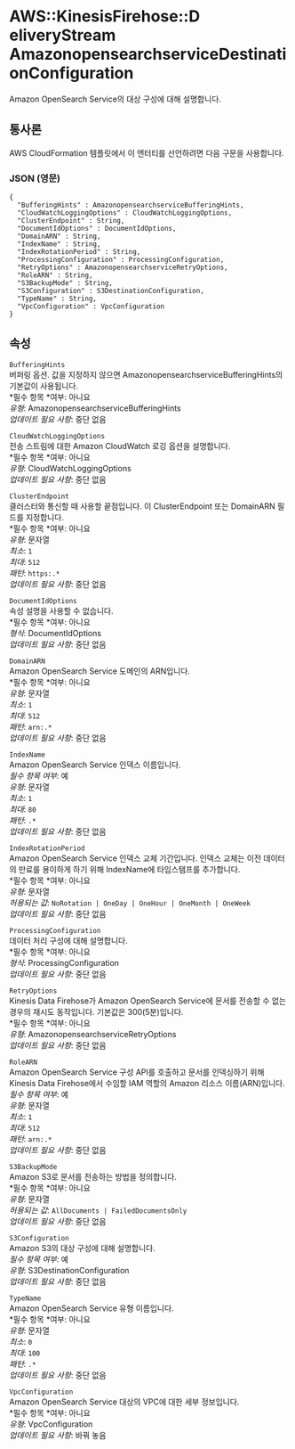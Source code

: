 # AWS::KinesisFirehose::D eliveryStream AmazonopensearchserviceDestinationConfiguration

Amazon OpenSearch Service의 대상 구성에 대해 설명합니다.

## 통사론

AWS CloudFormation 템플릿에서 이 엔터티를 선언하려면 다음 구문을 사용합니다.

### JSON (영문)

```
{
  "BufferingHints" : AmazonopensearchserviceBufferingHints,
  "CloudWatchLoggingOptions" : CloudWatchLoggingOptions,
  "ClusterEndpoint" : String,
  "DocumentIdOptions" : DocumentIdOptions,
  "DomainARN" : String,
  "IndexName" : String,
  "IndexRotationPeriod" : String,
  "ProcessingConfiguration" : ProcessingConfiguration,
  "RetryOptions" : AmazonopensearchserviceRetryOptions,
  "RoleARN" : String,
  "S3BackupMode" : String,
  "S3Configuration" : S3DestinationConfiguration,
  "TypeName" : String,
  "VpcConfiguration" : VpcConfiguration
}
```

## 속성

`BufferingHints`  
버퍼링 옵션. 값을 지정하지 않으면 AmazonopensearchserviceBufferingHints의 기본값이 사용됩니다.  
*필수 항목 *여부: 아니요  
_유형_: AmazonopensearchserviceBufferingHints  
_업데이트 필요 사항_: 중단 없음

`CloudWatchLoggingOptions`  
전송 스트림에 대한 Amazon CloudWatch 로깅 옵션을 설명합니다.  
*필수 항목 *여부: 아니요  
_유형_: CloudWatchLoggingOptions  
_업데이트 필요 사항_: 중단 없음

`ClusterEndpoint`  
클러스터와 통신할 때 사용할 끝점입니다. 이 ClusterEndpoint 또는 DomainARN 필드를 지정합니다.  
*필수 항목 *여부: 아니요  
_유형_: 문자열  
_최소_: `1`  
_최대_: `512`  
_패턴_: `https:.*`  
_업데이트 필요 사항_: 중단 없음

`DocumentIdOptions`  
속성 설명을 사용할 수 없습니다.  
*필수 항목 *여부: 아니요  
_형식_: DocumentIdOptions  
_업데이트 필요 사항_: 중단 없음

`DomainARN`  
Amazon OpenSearch Service 도메인의 ARN입니다.  
*필수 항목 *여부: 아니요  
_유형_: 문자열  
_최소_: `1`  
_최대_: `512`  
_패턴_: `arn:.*`  
_업데이트 필요 사항_: 중단 없음

`IndexName`  
Amazon OpenSearch Service 인덱스 이름입니다.  
_필수 항목 여부_: 예  
_유형_: 문자열  
_최소_: `1`  
_최대_: `80`  
_패턴_: `.*`  
_업데이트 필요 사항_: 중단 없음

`IndexRotationPeriod`  
Amazon OpenSearch Service 인덱스 교체 기간입니다. 인덱스 교체는 이전 데이터의 만료를 용이하게 하기 위해 IndexName에 타임스탬프를 추가합니다.  
*필수 항목 *여부: 아니요  
_유형_: 문자열  
_허용되는 값_: `NoRotation | OneDay | OneHour | OneMonth | OneWeek`  
_업데이트 필요 사항_: 중단 없음

`ProcessingConfiguration`  
데이터 처리 구성에 대해 설명합니다.  
*필수 항목 *여부: 아니요  
_형식_: ProcessingConfiguration  
_업데이트 필요 사항_: 중단 없음

`RetryOptions`  
Kinesis Data Firehose가 Amazon OpenSearch Service에 문서를 전송할 수 없는 경우의 재시도 동작입니다. 기본값은 300(5분)입니다.  
*필수 항목 *여부: 아니요  
_유형_: AmazonopensearchserviceRetryOptions  
_업데이트 필요 사항_: 중단 없음

`RoleARN`  
Amazon OpenSearch Service 구성 API를 호출하고 문서를 인덱싱하기 위해 Kinesis Data Firehose에서 수임할 IAM 역할의 Amazon 리소스 이름(ARN)입니다.  
_필수 항목 여부_: 예  
_유형_: 문자열  
_최소_: `1`  
_최대_: `512`  
_패턴_: `arn:.*`  
_업데이트 필요 사항_: 중단 없음

`S3BackupMode`  
Amazon S3로 문서를 전송하는 방법을 정의합니다.  
*필수 항목 *여부: 아니요  
_유형_: 문자열  
_허용되는 값_: `AllDocuments | FailedDocumentsOnly`  
_업데이트 필요 사항_: 중단 없음

`S3Configuration`  
Amazon S3의 대상 구성에 대해 설명합니다.  
_필수 항목 여부_: 예  
_유형_: S3DestinationConfiguration  
_업데이트 필요 사항_: 중단 없음

`TypeName`  
Amazon OpenSearch Service 유형 이름입니다.  
*필수 항목 *여부: 아니요  
_유형_: 문자열  
_최소_: `0`  
_최대_: `100`  
_패턴_: `.*`  
_업데이트 필요 사항_: 중단 없음

`VpcConfiguration`  
Amazon OpenSearch Service 대상의 VPC에 대한 세부 정보입니다.  
*필수 항목 *여부: 아니요  
_유형_: VpcConfiguration  
_업데이트 필요 사항_: 바꿔 놓음
